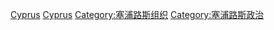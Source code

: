 [[Category:亚洲各国政党|Cyprus]]
[[Category:欧洲各国政党|Cyprus]]
[[Category:塞浦路斯组织|Category:塞浦路斯组织]]
[[Category:塞浦路斯政治|Category:塞浦路斯政治]]